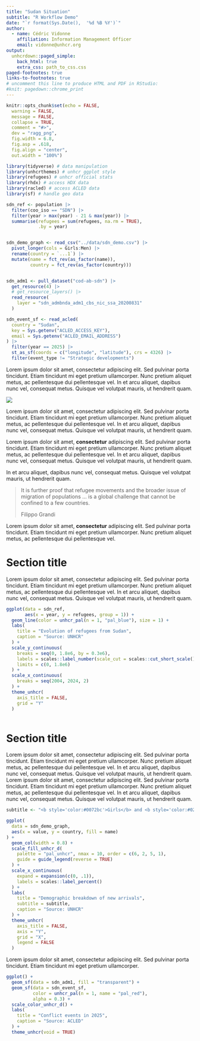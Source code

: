 ```yaml
---
title: "Sudan Situation"
subtitle: "R Workflow Demo"
date: "`r format(Sys.Date(),  '%d %B %Y')`"
author:
  - name: Cédric Vidonne
    affiliation: Information Management Officer
    email: vidonne@unhcr.org
output:
  unhcrdown::paged_simple:
    back_html: true
    extra_css: path_to_css.css
paged-footnotes: true
links-to-footnotes: true
# uncomment this line to produce HTML and PDF in RStudio:
#knit: pagedown::chrome_print
---
```


```r
knitr::opts_chunk$set(echo = FALSE,
  warning = FALSE,
  message = FALSE,
  collapse = TRUE,
  comment = "#>",
  dev = "ragg_png",
  fig.width = 6.8,
  fig.asp = .618,
  fig.align = "center",
  out.width = "100%")

library(tidyverse) # data manipulation
library(unhcrthemes) # unhcr ggplot style
library(refugees) # unhcr official stats
library(rhdx) # access HDX data
library(racled) # access ACLED data
library(sf) # handle geo data
```

```r
  
sdn_ref <- population |> 
  filter(coo_iso == "SDN") |> 
  filter(year > max(year) - 21 & max(year)) |> 
  summarise(refugees = sum(refugees, na.rm = TRUE),
            .by = year)


sdn_demo_graph <- read_csv("../data/sdn_demo.csv") |> 
  pivot_longer(cols = Girls:Men) |> 
  rename(country = `...1`) |> 
  mutate(name = fct_rev(as_factor(name)),
         country = fct_rev(as_factor(country)))


sdn_adm1 <- pull_dataset("cod-ab-sdn") |> 
  get_resource(4) |> 
  # get_resource_layers() |> 
  read_resource(
    layer = "sdn_admbnda_adm1_cbs_nic_ssa_20200831"
  )

sdn_event_sf <- read_acled(
  country = "Sudan",
  key = Sys.getenv("ACLED_ACCESS_KEY"),
  email = Sys.getenv("ACLED_EMAIL_ADDRESS")
) |> 
  filter(year == 2025) |> 
  st_as_sf(coords = c("longitude", "latitude"), crs = 4326) |> 
  filter(event_type != "Strategic developments")

```


Lorem ipsum dolor sit amet, consectetur adipiscing elit. Sed pulvinar porta tincidunt. Etiam tincidunt mi eget pretium ullamcorper. Nunc pretium aliquet metus, ac pellentesque dui pellentesque vel. In et arcu aliquet, dapibus nunc vel, consequat metus. Quisque vel volutpat mauris, ut hendrerit quam.

![](../img/sdn_placeholder.jpg)

::: {.col2}

Lorem ipsum dolor sit amet, consectetur adipiscing elit. Sed pulvinar porta tincidunt. Etiam tincidunt mi eget pretium ullamcorper. Nunc pretium aliquet metus, ac pellentesque dui pellentesque vel. In et arcu aliquet, dapibus nunc vel, consequat metus. Quisque vel volutpat mauris, ut hendrerit quam.

Lorem ipsum dolor sit amet, **consectetur** adipiscing elit. Sed pulvinar porta tincidunt. Etiam tincidunt mi eget pretium ullamcorper. Nunc pretium aliquet metus, ac pellentesque dui pellentesque vel. In et arcu aliquet, dapibus nunc vel, consequat metus. Quisque vel volutpat mauris, ut hendrerit quam.

In et arcu aliquet, dapibus nunc vel, consequat metus. Quisque vel volutpat mauris, ut hendrerit quam.

:::

> It is further proof that refugee movements and the broader issue of migration of populations ... is a global challenge that cannot be confined to a few countries.
>
> Filippo Grandi


Lorem ipsum dolor sit amet, **consectetur** adipiscing elit. Sed pulvinar porta tincidunt. Etiam tincidunt mi eget pretium ullamcorper. Nunc pretium aliquet metus, ac pellentesque dui pellentesque vel.

# Section title

Lorem ipsum dolor sit amet, consectetur adipiscing elit. Sed pulvinar porta tincidunt. Etiam tincidunt mi eget pretium ullamcorper. Nunc pretium aliquet metus, ac pellentesque dui pellentesque vel. In et arcu aliquet, dapibus nunc vel, consequat metus. Quisque vel volutpat mauris, ut hendrerit quam.

```r
ggplot(data = sdn_ref,
       aes(x = year, y = refugees, group = 1)) +
  geom_line(color = unhcr_pal(n = 1, "pal_blue"), size = 1) +
  labs(
    title = "Evolution of refugees from Sudan",
    caption = "Source: UNHCR"
  ) +
  scale_y_continuous(
    breaks = seq(0, 1.8e6, by = 0.3e6),
    labels = scales::label_number(scale_cut = scales::cut_short_scale()),
    limits = c(0, 1.8e6)
  ) + 
  scale_x_continuous(
    breaks = seq(2004, 2024, 2)
  ) +
  theme_unhcr(
    axis_title = FALSE,
    grid = "Y"
  )
  

```

# Section title

Lorem ipsum dolor sit amet, consectetur adipiscing elit. Sed pulvinar porta tincidunt. Etiam tincidunt mi eget pretium ullamcorper. Nunc pretium aliquet metus, ac pellentesque dui pellentesque vel. In et arcu aliquet, dapibus nunc vel, consequat metus. Quisque vel volutpat mauris, ut hendrerit quam. Lorem ipsum dolor sit amet, consectetur adipiscing elit. Sed pulvinar porta tincidunt. Etiam tincidunt mi eget pretium ullamcorper. Nunc pretium aliquet metus, ac pellentesque dui pellentesque vel. In et arcu aliquet, dapibus nunc vel, consequat metus. Quisque vel volutpat mauris, ut hendrerit quam.

```r
subtitle <- "<b style='color:#0072bc'>Girls</b> and <b style='color:#027B68'>Boys</b> refers to ages 0-17. <b style='color:#8EBEFF'>Women</b> and <b style='color:#6AE8CC'>Men</b> are 18+"

ggplot(
  data = sdn_demo_graph,
  aes(x = value, y = country, fill = name)
) +
  geom_col(width = 0.8) +
  scale_fill_unhcr_d(
    palette = "pal_unhcr", nmax = 10, order = c(6, 2, 5, 1),
    guide = guide_legend(reverse = TRUE)
  ) +
  scale_x_continuous(
    expand = expansion(c(0, .1)),
    labels = scales::label_percent()
  ) +
  labs(
    title = "Demographic breakdown of new arrivals",
    subtitle = subtitle,
    caption = "Source: UNHCR"
  ) +
  theme_unhcr(
    axis_title = FALSE,
    axis = "Y",
    grid = "X",
    legend = FALSE
  )
```

Lorem ipsum dolor sit amet, consectetur adipiscing elit. Sed pulvinar porta tincidunt. Etiam tincidunt mi eget pretium ullamcorper.

```r
ggplot() +
  geom_sf(data = sdn_adm1, fill = "transparent") +
  geom_sf(data = sdn_event_sf,
          color = unhcr_pal(n = 1, name = "pal_red"),
          alpha = 0.3) +
  scale_color_unhcr_d() +
  labs(
    title = "Conflict events in 2025",
    caption = "Source: ACLED"
  ) +
  theme_unhcr(void = TRUE)
```

